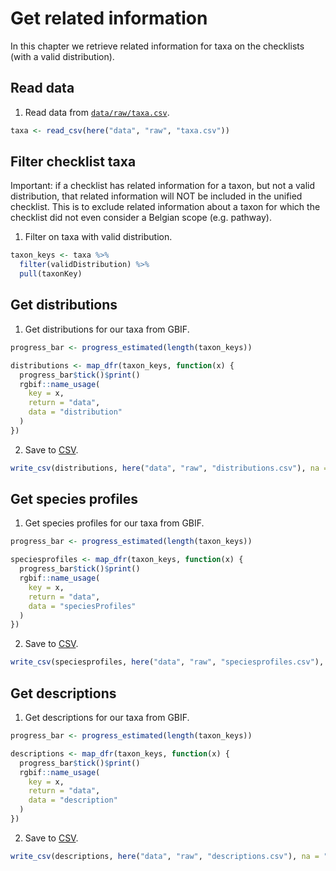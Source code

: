 # Get related information

In this chapter we retrieve related information for taxa on the checklists (with a valid distribution).

## Read data

1. Read data from [`data/raw/taxa.csv`](https://github.com/trias-project/unified-checklist/blob/master/data/raw/taxa.csv).

```r
taxa <- read_csv(here("data", "raw", "taxa.csv"))
```

## Filter checklist taxa

Important: if a checklist has related information for a taxon, but not a valid distribution, that related information will NOT be included in the unified checklist. This is to exclude related information about a taxon for which the checklist did not even consider a Belgian scope (e.g. pathway).

1. Filter on taxa with valid distribution.

```r
taxon_keys <- taxa %>%
  filter(validDistribution) %>%
  pull(taxonKey)
```

## Get distributions

1. Get distributions for our taxa from GBIF.

```r
progress_bar <- progress_estimated(length(taxon_keys))

distributions <- map_dfr(taxon_keys, function(x) {
  progress_bar$tick()$print()
  rgbif::name_usage(
    key = x,
    return = "data",
    data = "distribution"
  )
})
```

2. Save to [CSV](https://github.com/trias-project/unified-checklist/blob/master/data/raw/distributions.csv).

```r
write_csv(distributions, here("data", "raw", "distributions.csv"), na = "")
```

## Get species profiles

1. Get species profiles for our taxa from GBIF.

```r
progress_bar <- progress_estimated(length(taxon_keys))

speciesprofiles <- map_dfr(taxon_keys, function(x) {
  progress_bar$tick()$print()
  rgbif::name_usage(
    key = x,
    return = "data",
    data = "speciesProfiles"
  )
})
```

2. Save to [CSV](https://github.com/trias-project/unified-checklist/blob/master/data/raw/speciesprofiles.csv).

```r
write_csv(speciesprofiles, here("data", "raw", "speciesprofiles.csv"), na = "")
```

## Get descriptions

1. Get descriptions for our taxa from GBIF.

```r
progress_bar <- progress_estimated(length(taxon_keys))

descriptions <- map_dfr(taxon_keys, function(x) {
  progress_bar$tick()$print()
  rgbif::name_usage(
    key = x,
    return = "data",
    data = "description"
  )
})
```

2. Save to [CSV](https://github.com/trias-project/unified-checklist/blob/master/data/raw/descriptions.csv).

```r
write_csv(descriptions, here("data", "raw", "descriptions.csv"), na = "")
```
